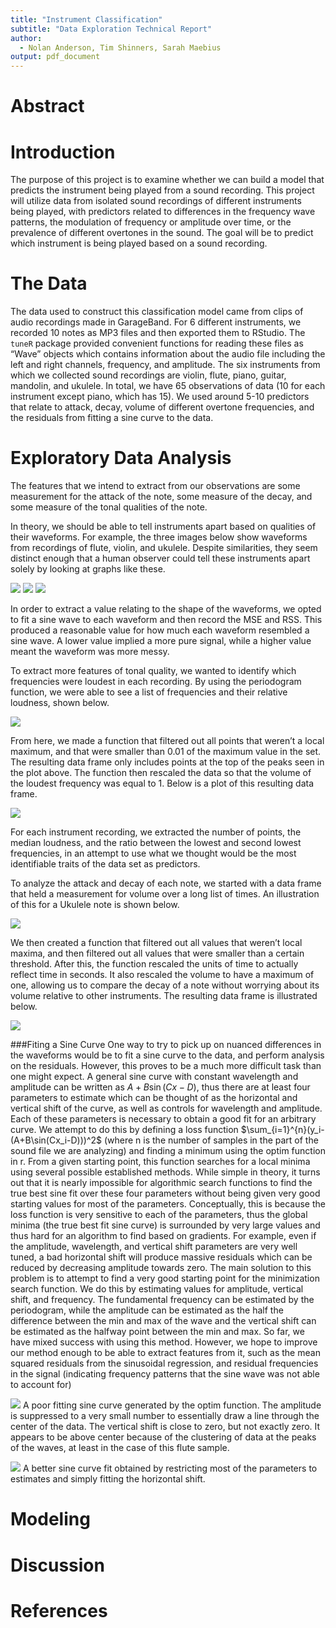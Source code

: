 ```yaml
---
title: "Instrument Classification"
subtitle: "Data Exploration Technical Report"
author: 
  - Nolan Anderson, Tim Shinners, Sarah Maebius
output: pdf_document
---
```



Abstract
==========

  

Introduction
==========

  The purpose of this project is to examine whether we can build a model that predicts the instrument being played from a sound recording. This project will utilize data from isolated sound recordings of different instruments being played, with predictors related to differences in the frequency wave patterns, the modulation of frequency or amplitude over time, or the prevalence of different overtones in the sound. The goal will be to predict which instrument is being played based on a sound recording.

The Data
==========

  The data used to construct this classification model came from clips of audio recordings made in GarageBand. For 6 different instruments, we recorded 10 notes as MP3 files and then exported them to RStudio. The `tuneR` package provided convenient functions for reading these files as “Wave” objects which contains information about the audio file including the left and right channels, frequency, and amplitude. The six instruments from which we collected sound recordings are violin, flute, piano, guitar, mandolin, and ukulele. In total, we have 65 observations of data (10 for each instrument except piano, which has 15). We used around 5-10 predictors that relate to attack, decay, volume of different overtone frequencies, and the residuals from fitting a sine curve to the data. 


Exploratory Data Analysis
==========
  
  The features that we intend to extract from our observations are some measurement for the attack of the note, some measure of the decay, and some measure of the tonal qualities of the note.

  In theory, we should be able to tell instruments apart based on qualities of their waveforms. For example, the three images below show waveforms from recordings of flute, violin, and ukulele. Despite similarities, they seem distinct enough that a human observer could tell these instruments apart solely by looking at graphs like these. 

  ![](images/flute.png)
  ![](images/violin.png)
  ![](images/ukulele.png)

  In order to extract a value relating to the shape of the waveforms, we opted to fit a sine wave to each waveform and then record the MSE and RSS. This produced a reasonable value for how much each waveform resembled a sine wave. A lower value implied a more pure signal, while a higher value meant the waveform was more messy. 

  To extract more features of tonal quality, we wanted to identify which frequencies were loudest in each recording. By using the periodogram function, we were able to see a list of frequencies and their relative loudness, shown below.
  
  ![](images/PeriodogramViolin.png)

  From here, we made a function that filtered out all points that weren't a local maximum, and that were smaller than 0.01 of the maximum value in the set. The resulting data frame only includes points at the top of the peaks seen in the plot above. The function then rescaled the data so that the volume of the loudest frequency was equal to 1. Below is a plot of this resulting data frame. 

  ![](images/MainFrequencies.png)
  
  For each instrument recording, we extracted the number of points, the median loudness, and the ratio between the lowest and second lowest frequencies, in an attempt to use what we thought would be the most identifiable traits of the data set as predictors.

  To analyze the attack and decay of each note, we started with a data frame that held a measurement for volume over a long list of times. An illustration of this for a Ukulele note is shown below. 
  
  ![](images/UkuleleNote.png)

  We then created a function that filtered out all values that weren't local maxima, and then filtered out all values that were smaller than a certain threshold. After this, the function rescaled the units of time to actually reflect time in seconds. It also rescaled the volume to have a maximum of one, allowing us to compare the decay of a note without worrying about its volume relative to other instruments. The resulting data frame is illustrated below. 

  ![](images/localMaxima.png)



###Fiting a Sine Curve
  One way to try to pick up on nuanced differences in the waveforms would be to fit a sine curve to the data, and perform analysis on the residuals. However, this proves to be a much more difficult task than one might expect. A general sine curve with constant wavelength and amplitude can be written as $A+B\sin(Cx-D)$, thus there are at least four parameters to estimate which can be thought of as the horizontal and vertical shift of the curve, as well as controls for wavelength and amplitude. Each of these parameters is necessary to obtain a good fit for an arbitrary curve. We attempt to do this by defining a loss function $\sum_{i=1}^{n}(y_i-(A+B\sin(Cx_i-D)))^2$ (where n is the number of samples in the part of the sound file we are analyzing) and finding a minimum using the optim function in r. From a given starting point, this function searches for a local minima using several possible established methods. While simple in theory, it turns out that it is nearly impossible for algorithmic search functions to find the true best sine fit over these four parameters without being given very good starting values for most of the parameters. Conceptually, this is because the loss function is very sensitive to each of the parameters, thus the global minima (the true best fit sine curve) is surrounded by very large values and thus hard for an algorithm to find based on gradients. For example, even if the amplitude, wavelength, and vertical shift parameters are very well tuned, a bad horizontal shift will produce massive residuals which can be reduced by decreasing amplitude towards zero. 
  The main solution to this problem is to attempt to find a very good starting point for the minimization search function. We do this by estimating values for amplitude, vertical shift, and frequency. The fundamental frequency can be estimated by the periodogram, while the amplitude can be estimated as the half the difference between the min and max of the wave and the vertical shift can be estimated as the halfway point between the min and max. So far, we have mixed success with using this method. However, we hope to improve our method enough to be able to extract features from it, such as the mean squared residuals from the sinusoidal regression, and residual frequencies in the signal (indicating frequency patterns that the sine wave was not able to account for)


  ![](images/PoorSineCurve.png)
A poor fitting sine curve generated by the optim function. The amplitude is suppressed to a very small number to essentially draw a line through the center of the data. The vertical shift is close to zero, but not exactly zero. It appears to be above center because of the clustering of data at the peaks of the waves, at least in the case of this flute sample.

  ![](images/BetterSineCurve.png)
A better sine curve fit obtained by restricting most of the parameters to estimates and simply fitting the horizontal shift.

Modeling
==========


Discussion
==========


References
==========